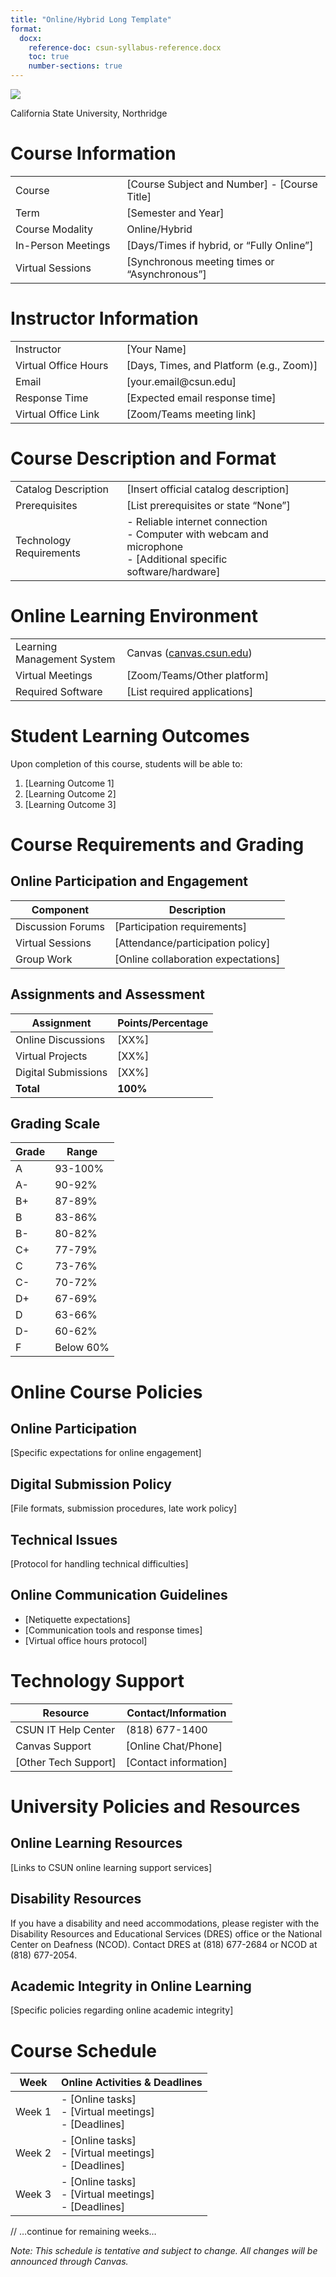 ```yaml
---
title: "Online/Hybrid Long Template"
format:
  docx:
    reference-doc: csun-syllabus-reference.docx
    toc: true
    number-sections: true
---
```


![](csun-logo-syllabi.png)

::: {custom-style="Institution"}
California State University, Northridge
:::

# Course Information

| | |
|---------------------------|--------------------------------------------------|
| Course | [Course Subject and Number] - [Course Title] |
| Term | [Semester and Year] |
| Course Modality | Online/Hybrid |
| In-Person Meetings | [Days/Times if hybrid, or "Fully Online"] |
| Virtual Sessions | [Synchronous meeting times or "Asynchronous"] |

# Instructor Information

| | |
|---------------------------|--------------------------------------------------|
| Instructor | [Your Name] |
| Virtual Office Hours | [Days, Times, and Platform (e.g., Zoom)] |
| Email | [your.email@csun.edu] |
| Response Time | [Expected email response time] |
| Virtual Office Link | [Zoom/Teams meeting link] |

# Course Description and Format

| | |
|---------------------------|--------------------------------------------------|
| Catalog Description | [Insert official catalog description] |
| Prerequisites | [List prerequisites or state "None"] |
| Technology Requirements | - Reliable internet connection<br>- Computer with webcam and microphone<br>- [Additional specific software/hardware] |

# Online Learning Environment

| | |
|---------------------------|--------------------------------------------------|
| Learning Management System | Canvas ([canvas.csun.edu](https://canvas.csun.edu)) |
| Virtual Meetings | [Zoom/Teams/Other platform] |
| Required Software | [List required applications] |

# Student Learning Outcomes

Upon completion of this course, students will be able to:

1. [Learning Outcome 1]
2. [Learning Outcome 2]
3. [Learning Outcome 3]

# Course Requirements and Grading

## Online Participation and Engagement

| Component | Description |
|-----------|-------------|
| Discussion Forums | [Participation requirements] |
| Virtual Sessions | [Attendance/participation policy] |
| Group Work | [Online collaboration expectations] |

## Assignments and Assessment

| Assignment | Points/Percentage |
|------------|------------------|
| Online Discussions | [XX%] |
| Virtual Projects | [XX%] |
| Digital Submissions | [XX%] |
| **Total** | **100%** |

## Grading Scale

| Grade | Range |
|-------|--------|
| A | 93-100% |
| A- | 90-92% |
| B+ | 87-89% |
| B | 83-86% |
| B- | 80-82% |
| C+ | 77-79% |
| C | 73-76% |
| C- | 70-72% |
| D+ | 67-69% |
| D | 63-66% |
| D- | 60-62% |
| F | Below 60% |

# Online Course Policies

## Online Participation
[Specific expectations for online engagement]

## Digital Submission Policy
[File formats, submission procedures, late work policy]

## Technical Issues
[Protocol for handling technical difficulties]

## Online Communication Guidelines
- [Netiquette expectations]
- [Communication tools and response times]
- [Virtual office hours protocol]

# Technology Support

| Resource | Contact/Information |
|----------|-------------------|
| CSUN IT Help Center | (818) 677-1400 |
| Canvas Support | [Online Chat/Phone] |
| [Other Tech Support] | [Contact information] |

# University Policies and Resources

## Online Learning Resources
[Links to CSUN online learning support services]

## Disability Resources
If you have a disability and need accommodations, please register with the Disability Resources and Educational Services (DRES) office or the National Center on Deafness (NCOD). Contact DRES at (818) 677-2684 or NCOD at (818) 677-2054.

## Academic Integrity in Online Learning
[Specific policies regarding online academic integrity]

# Course Schedule

| Week | Online Activities & Deadlines |
|------|------------------------------|
| Week 1 | - [Online tasks]<br>- [Virtual meetings]<br>- [Deadlines] |
| Week 2 | - [Online tasks]<br>- [Virtual meetings]<br>- [Deadlines] |
| Week 3 | - [Online tasks]<br>- [Virtual meetings]<br>- [Deadlines] |
// ...continue for remaining weeks...

*Note: This schedule is tentative and subject to change. All changes will be announced through Canvas.*